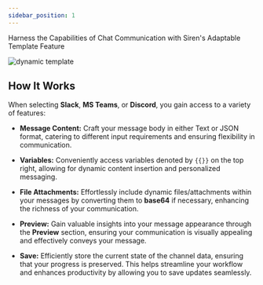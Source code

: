 ```yaml
---
sidebar_position: 1
---
```




Harness the Capabilities of Chat Communication with Siren's Adaptable Template Feature

![dynamic template](../../../Images/Templates/TemplateEdit/dynamicTemplate.png)


## How It Works

When selecting **Slack**, **MS Teams**, or **Discord**, you gain access to a variety of features:

- **Message Content:** Craft your message body in either Text or JSON format, catering to different input requirements and ensuring flexibility in communication.

- **Variables:** Conveniently access variables denoted by `{{}}` on the top right, allowing for dynamic content insertion and personalized messaging.

- **File Attachments:** Effortlessly include dynamic files/attachments within your messages by converting them to **base64** if necessary, enhancing the richness of your communication.

- **Preview:** Gain valuable insights into your message appearance through the **Preview** section, ensuring your communication is visually appealing and effectively conveys your message.

- **Save:** Efficiently store the current state of the channel data, ensuring that your progress is preserved. This helps streamline your workflow and enhances productivity by allowing you to save updates seamlessly.


